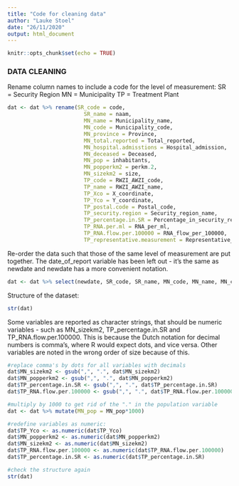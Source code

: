---
title: "Code for cleaning data"
author: "Lauke Stoel"
date: "26/11/2020"
output: html_document
---

```{r setup, include=FALSE}
knitr::opts_chunk$set(echo = TRUE)
```

### DATA CLEANING

Rename column names to include a code for the level of measurement: 
SR = Security Region
MN = Municipality
TP = Treatment Plant

```{r}
dat <- dat %>% rename(SR_code = code, 
                        SR_name = naam,
                        MN_name = Municipality_name, 
                        MN_code = Municipality_code, 
                        MN_province = Province,
                        MN_total.reported = Total_reported, 
                        MN_hospital.admisstions = Hospital_admission, 
                        MN_deceased = Deceased, 
                        MN_pop = inhabitants, 
                        MN_popperkm2 = perkm.2, 
                        MN_sizekm2 = size,
                        TP_code = RWZI_AWZI_code, 
                        TP_name = RWZI_AWZI_name,
                        TP_Xco = X_coordinate,
                        TP_Yco = Y_coordinate, 
                        TP_postal.code = Postal_code, 
                        TP_security.region = Security_region_name, 
                        TP_percentage.in.SR = Percentage_in_security_region,
                        TP_RNA.per.ml = RNA_per_ml, 
                        TP_RNA.flow.per.100000 = RNA_flow_per_100000, 
                        TP_representative.measurement = Representative_measurement)
```

Re-order the data such that those of the same level of measurement are put together. The date_of_report variable has been left out - it's the same as newdate and newdate has a more convenient notation. 
```{r}
dat <- dat %>% select(newdate, SR_code, SR_name, MN_code, MN_name, MN_code:TP_RNA.per.ml, TP_RNA.flow.per.100000, TP_representative.measurement)
```

Structure of the dataset: 
```{r}
str(dat)
```
Some variables are reported as character strings, that should be numeric variables - such as MN_sizekm2, TP_percentage.in.SR and TP_RNA.flow.per.100000. This is because the Dutch notation for decimal numbers is comma's, where R would expect dots, and vice versa. Other variables are noted in the wrong order of size because of this. 
```{r}
#replace comma's by dots for all variables with decimals
dat$MN_sizekm2 <- gsub(",", ".", dat$MN_sizekm2)
dat$MN_popperkm2 <- gsub(",", ".", dat$MN_popperkm2)
dat$TP_percentage.in.SR <- gsub(",", ".", dat$TP_percentage.in.SR)
dat$TP_RNA.flow.per.100000 <- gsub(",", ".", dat$TP_RNA.flow.per.100000)

#multiply by 1000 to get rid of the "." in the population variable
dat <- dat %>% mutate(MN_pop = MN_pop*1000)

#redefine variables as numeric:
dat$TP_Yco <- as.numeric(dat$TP_Yco)
dat$MN_popperkm2 <- as.numeric(dat$MN_popperkm2)
dat$MN_sizekm2 <- as.numeric(dat$MN_sizekm2)
dat$TP_RNA.flow.per.100000 <- as.numeric(dat$TP_RNA.flow.per.100000)
dat$TP_percentage.in.SR <- as.numeric(dat$TP_percentage.in.SR)

#check the structure again
str(dat)
```
